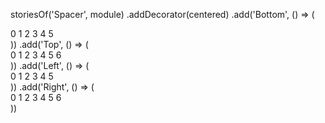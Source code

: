 

storiesOf('Spacer', module)
.addDecorator(centered)
.add('Bottom', () => (
<div style={{ width: '100vw' }}>
<Spacer bottom />
<Text>0</Text>
<Spacer bottom scale={1} />
<Text>1</Text>
<Spacer bottom scale={2} />
<Text>2</Text>
<Spacer bottom scale={3} />
<Text>3</Text>
<Spacer bottom scale={4} />
<Text>4</Text>
<Spacer bottom scale={5} />
<Text>5</Text>
</div>
))
.add('Top', () => (
<div style={{ width: '100vw' }}>
<Text>0</Text>
<Spacer top />
<Text>1</Text>
<Spacer top scale={1} />
<Text>2</Text>
<Spacer top scale={2} />
<Text>3</Text>
<Spacer top scale={3} />
<Text>4</Text>
<Spacer top scale={4} />
<Text>5</Text>
<Spacer top scale={5} />
<Text>6</Text>
</div>
))
.add('Left', () => (
<div style={{ width: '100vw' }}>
<Spacer left inline />
<Text>0</Text>
<Spacer left inline scale={1} />
<Text>1</Text>
<Spacer left inline scale={2} />
<Text>2</Text>
<Spacer left inline scale={3} />
<Text>3</Text>
<Spacer left inline scale={4} />
<Text>4</Text>
<Spacer left inline scale={5} />
<Text>5</Text>
</div>
))
.add('Right', () => (
<div style={{ width: '100vw' }}>
<Text>0</Text>
<Spacer right inline />
<Text>1</Text>
<Spacer right inline scale={1} />
<Text>2</Text>
<Spacer right inline scale={2} />
<Text>3</Text>
<Spacer right inline scale={3} />
<Text>4</Text>
<Spacer right inline scale={4} />
<Text>5</Text>
<Spacer right inline scale={5} />
<Text>6</Text>
</div>
))

